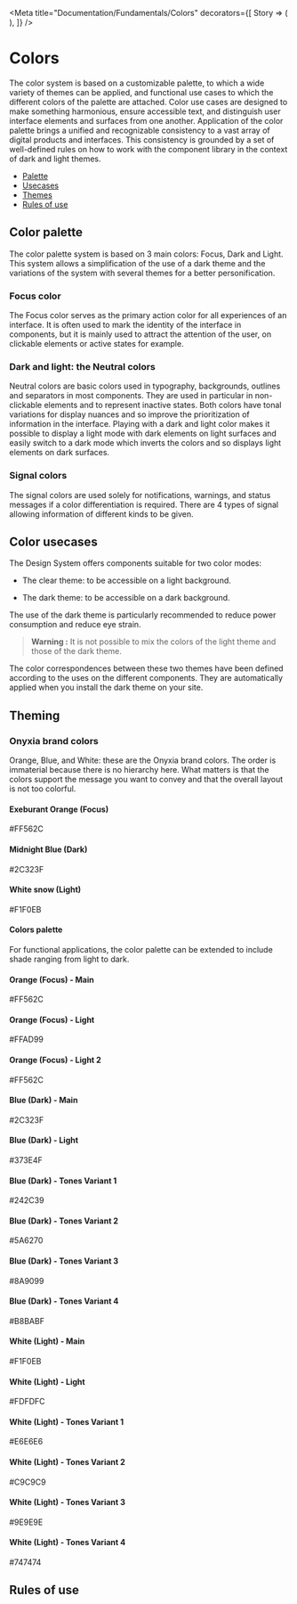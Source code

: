 
<Meta
    title="Documentation/Fundamentals/Colors"
    decorators={[
        Story => (
            <ThemeProvider defaultIsDarkModeEnabled={useDarkMode()}>
                <Story />
            </ThemeProvider>
        ),
    ]}
/>

# Colors

The color system is based on a customizable palette, to which a wide variety of themes can be applied,
and functional use cases to which the different colors of the palette are attached. Color use cases are designed
to make something harmonious, ensure accessible text, and distinguish user interface elements and surfaces from one another.
Application of the color palette brings a unified and recognizable consistency to a vast array of digital products and interfaces.
This consistency is grounded by a set of well-defined rules on how to work with the component library in the context of dark and light themes.

-   [Palette](#structure)
-   [Usecases](#sizes)
-   [Themes](#sizes)
-   [Rules of use](#rules-of-use)

## Color palette

The color palette system is based on 3 main colors: Focus, Dark and Light.
This system allows a simplification of the use of a dark theme and the variations
of the system with several themes for a better personification.

### Focus color

The Focus color serves as the primary action color for all experiences of an interface.
It is often used to mark the identity of the interface in components, but it is mainly used
to attract the attention of the user, on clickable elements or active states for example.

### Dark and light: the Neutral colors

Neutral colors are basic colors used in typography, backgrounds, outlines and separators in most components.
They are used in particular in non-clickable elements and to represent inactive states.
Both colors have tonal variations for display nuances and so improve the prioritization of information in the interface.
Playing with a dark and light color makes it possible to display a light mode with dark elements on light surfaces
and easily switch to a dark mode which inverts the colors and so displays light elements on dark surfaces.

### Signal colors

The signal colors are used solely for notifications, warnings, and status messages if a color differentiation is required.
There are 4 types of signal allowing information of different kinds to be given.

## Color usecases

The Design System offers components suitable for two color modes:

-   The clear theme: to be accessible on a light background.

-   The dark theme: to be accessible on a dark background.

The use of the dark theme is particularly recommended to reduce power consumption and reduce eye strain.

> **Warning :** It is not possible to mix the colors of the light theme and those of the dark theme.

The color correspondences between these two themes have been defined according to the uses on the different
components. They are automatically applied when you install the dark theme on your site.

## Theming

### Onyxia brand colors

Orange, Blue, and White: these are the Onyxia brand colors.
The order is immaterial because there is no hierarchy here.
What matters is that the colors support the message you want to convey and that the overall layout is not too colorful.

<Canvas>
    <Story name="Onyxia brand colors">
        <div
            className={css({
                "display": "grid",
                "gridTemplateColumns": "repeat(3, 1fr)",
                "gridAutoRows": 20,
                "alignItems": "center",
                "gridGap": 40,
            })}
        >
            <div
                className={css({
                    "height": 40,
                    "marginRight": 20,
                    "backgroundColor": useTheme().colors.palette.focus.main,
                })}
            />
            <h4 className={css({})}>Exeburant Orange (Focus)</h4>
            <p className={css({})}>#FF562C</p>
            <div
                className={css({
                    "height": 40,
                    "marginRight": 20,
                    "backgroundColor": useTheme().colors.palette.dark.main,
                })}
            />
            <h4 className={css({})}>Midnight Blue (Dark)</h4>
            <p className={css({})}>#2C323F</p>
            <div
                className={css({
                    "height": 40,
                    "marginRight": 20,
                    "backgroundColor": useTheme().colors.palette.light.main,
                })}
            />
            <h4 className={css({})}>White snow (Light)</h4>
            <p className={css({})}>#F1F0EB</p>
        </div>
    </Story>
</Canvas>

#### Colors palette

For functional applications, the color palette can be extended to include shade ranging from light to dark.

<Canvas>
    <Story name="Orange Focus color">
        <div
            className={css({
                "display": "grid",
                "gridTemplateColumns": "repeat(3, 1fr)",
                "gridAutoRows": 20,
                "alignItems": "center",
                "gridGap": 40,
            })}
        >
            <div
                className={css({
                    "height": 40,
                    "marginRight": 20,
                    "backgroundColor": useTheme().colors.palette.focus.main,
                })}
            />
            <h4 className={css({})}>Orange (Focus) - Main</h4>
            <p className={css({})}>#FF562C</p>
            <div
                className={css({
                    "height": 40,
                    "marginRight": 20,
                    "backgroundColor": useTheme().colors.palette.focus.light,
                })}
            />
            <h4 className={css({})}>Orange (Focus) - Light</h4>
            <p className={css({})}>#FFAD99</p>
            <div
                className={css({
                    "height": 40,
                    "marginRight": 20,
                    "backgroundColor": useTheme().colors.palette.focus.light2,
                })}
            />
            <h4 className={css({})}>Orange (Focus) - Light 2</h4>
            <p className={css({})}>#FF562C</p>
            <div
                className={css({
                    "height": 40,
                    "marginRight": 20,
                    "backgroundColor": useTheme().colors.palette.dark.main,
                })}
            />
            <h4 className={css({})}>Blue (Dark) - Main</h4>
            <p className={css({})}>#2C323F</p>
            <div
                className={css({
                    "height": 40,
                    "marginRight": 20,
                    "backgroundColor": useTheme().colors.palette.dark.light,
                })}
            />
            <h4 className={css({})}>Blue (Dark) - Light</h4>
            <p className={css({})}>#373E4F</p>
            <div
                className={css({
                    "height": 40,
                    "marginRight": 20,
                    "backgroundColor":
                        useTheme().colors.palette.dark.greyVariant1,
                })}
            />
            <h4 className={css({})}>Blue (Dark) - Tones Variant 1</h4>
            <p className={css({})}>#242C39</p>
            <div
                className={css({
                    "height": 40,
                    "marginRight": 20,
                    "backgroundColor":
                        useTheme().colors.palette.dark.greyVariant2,
                })}
            />
            <h4 className={css({})}>Blue (Dark) - Tones Variant 2</h4>
            <p className={css({})}>#5A6270</p>
            <div
                className={css({
                    "height": 40,
                    "marginRight": 20,
                    "backgroundColor":
                        useTheme().colors.palette.dark.greyVariant3,
                })}
            />
            <h4 className={css({})}>Blue (Dark) - Tones Variant 3</h4>
            <p className={css({})}>#8A9099</p>
            <div
                className={css({
                    "height": 40,
                    "marginRight": 20,
                    "backgroundColor":
                        useTheme().colors.palette.dark.greyVariant4,
                })}
            />
            <h4 className={css({})}>Blue (Dark) - Tones Variant 4</h4>
            <p className={css({})}>#B8BABF</p>
            <div
                className={css({
                    "height": 40,
                    "marginRight": 20,
                    "backgroundColor": useTheme().colors.palette.light.main,
                })}
            />
            <h4 className={css({})}>White (Light) - Main</h4>
            <p className={css({})}>#F1F0EB</p>
            <div
                className={css({
                    "height": 40,
                    "marginRight": 20,
                    "backgroundColor": useTheme().colors.palette.light.light,
                })}
            />
            <h4 className={css({})}>White (Light) - Light</h4>
            <p className={css({})}>#FDFDFC</p>
            <div
                className={css({
                    "height": 40,
                    "marginRight": 20,
                    "backgroundColor":
                        useTheme().colors.palette.light.greyVariant1,
                })}
            />
            <h4 className={css({})}>White (Light) - Tones Variant 1</h4>
            <p className={css({})}>#E6E6E6</p>
            <div
                className={css({
                    "height": 40,
                    "marginRight": 20,
                    "backgroundColor":
                        useTheme().colors.palette.light.greyVariant2,
                })}
            />
            <h4 className={css({})}>White (Light) - Tones Variant 2</h4>
            <p className={css({})}>#C9C9C9</p>
            <div
                className={css({
                    "height": 40,
                    "marginRight": 20,
                    "backgroundColor":
                        useTheme().colors.palette.light.greyVariant3,
                })}
            />
            <h4 className={css({})}>White (Light) - Tones Variant 3</h4>
            <p className={css({})}>#9E9E9E</p>
            <div
                className={css({
                    "height": 40,
                    "marginRight": 20,
                    "backgroundColor":
                        useTheme().colors.palette.light.greyVariant4,
                })}
            />
            <h4 className={css({})}>White (Light) - Tones Variant 4</h4>
            <p className={css({})}>#747474</p>
        </div>
    </Story>
</Canvas>

## Rules of use
